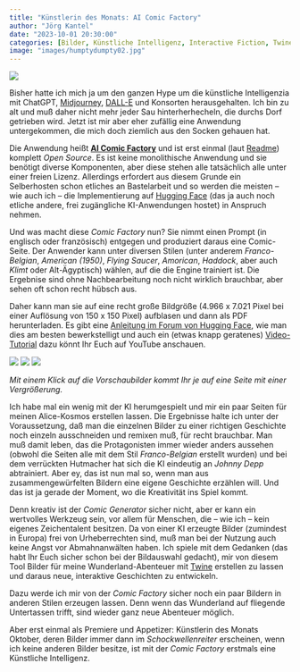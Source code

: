 ```yaml
---
title: "Künstlerin des Monats: AI Comic Factory"
author: "Jörg Kantel"
date: "2023-10-01 20:30:00"
categories: [Bilder, Künstliche Intelligenz, Interactive Fiction, Twine]
image: "images/humptydumpty02.jpg"
---
```


[![](images/humptydumpty02-b.jpg)](https://www.flickr.com/photos/schockwellenreiter/53226621561/)

Bisher hatte ich mich ja um den ganzen Hype um die künstliche Intelligenzia mit ChatGPT, [Midjourney](http://cognitiones.kantel-chaos-team.de/technikgeschichte/rechnerundnetze/midjourney.html), [DALL-E](http://cognitiones.kantel-chaos-team.de/technikgeschichte/rechnerundnetze/dalle.html) und Konsorten herausgehalten. Ich bin zu alt und muß daher nicht mehr jeder Sau hinterherhecheln, die durchs Dorf getrieben wird. Jetzt ist mir aber eher zufällig eine Anwendung untergekommen, die mich doch ziemlich aus den Socken gehauen hat.

Die Anwendung heißt **[AI Comic Factory](https://huggingface.co/spaces/jbilcke-hf/ai-comic-factory)** und ist erst einmal (laut [Readme](https://huggingface.co/spaces/jbilcke-hf/ai-comic-factory/blob/main/README.md)) komplett *Open Source*. Es ist keine monolithische Anwendung und sie benötigt diverse Komponenten, aber diese stehen alle tatsächlich alle unter einer freien Lizenz. Allerdings erfordert aus diesem Grunde ein Selberhosten schon etliches an Bastelarbeit und so werden die meisten -- wie auch ich -- die Implementierung auf [Hugging Face](https://huggingface.co/) (das ja auch noch etliche andere, frei zugängliche KI-Anwendungen hostet) in Anspruch nehmen.

Und was macht diese *Comic Factory* nun? Sie nimmt einen Prompt (in englisch oder französisch) entgegen und produziert daraus eine Comic-Seite. Der Anwender kann unter diversen Stilen (unter anderem *Franco-Belgian*, *American (1950)*, *Flying Saucer*, *Amorican*, *Haddock*, aber auch *Klimt* oder Alt-Ägyptisch) wählen, auf die die Engine trainiert ist. Die Ergebnise sind ohne Nachbearbeitung noch nicht wirklich brauchbar, aber sehen oft schon recht hübsch aus.

Daher kann man sie auf eine recht große Bildgröße (4.966&nbsp;x&nbsp;7.021 Pixel bei einer Auflösung von 150&nbsp;x&nbsp;150 Pixel) aufblasen und dann als PDF herunterladen. Es gibt eine [Anleitung im Forum von Hugging Face](https://huggingface.co/spaces/jbilcke-hf/ai-comic-factory/discussions/105#64f84d182f7d3d945cdde3d2), wie man dies am besten bewerkstelligt und auch ein (etwas knapp geratenes) [Video-Tutorial](https://www.youtube.com/watch?v=ZSyEQPqSWuk) dazu könnt Ihr Euch auf YouTube anschauen.

[![](images/humptydumpty02-o.jpg)](https://www.flickr.com/photos/schockwellenreiter/53226621561/)&nbsp;[![](images/madhatter_01-o.jpg)](https://www.flickr.com/photos/schockwellenreiter/53226955969/)&nbsp;[![](images/humptydumpty01-o.jpg)](https://www.flickr.com/photos/schockwellenreiter/53226940414/)

*Mit einem Klick auf die Vorschaubilder kommt Ihr je auf eine Seite mit einer Vergrößerung.*

Ich habe mal ein wenig mit der KI herumgespielt und mir ein paar Seiten für meinen Alice-Kosmos erstellen lassen. Die Ergebnisse halte ich unter der Voraussetzung, daß man die einzelnen Bilder zu einer richtigen Geschichte noch einzeln ausschneiden und remixen muß, für recht brauchbar. Man muß damit leben, das die Protagonisten immer wieder anders aussehen (obwohl die Seiten alle mit dem Stil *Franco-Belgian* erstellt wurden) und bei dem verrückten Hutmacher hat sich die KI eindeutig an *Johnny Depp* abtrainiert. Aber ey, das ist nun mal so, wenn man aus zusammengewürfelten Bildern eine eigene Geschichte erzählen will. Und das ist ja gerade der Moment, wo die Kreativität ins Spiel kommt.

Denn kreativ ist der *Comic Generator* sicher nicht, aber er kann ein wertvolles Werkzeug sein, vor allem für Menschen, die -- wie ich -- kein eigenes Zeichentalent besitzen. Da von einer KI erzeugte Bilder (zumindest in Europa) frei von Urheberrechten sind, muß man bei der Nutzung auch keine Angst vor Abmahnanwälten haben. Ich spiele mit dem Gedanken (das habt Ihr Euch sicher schon bei der Bildauswahl gedacht), mir von diesem Tool Bilder für meine Wunderland-Abenteuer mit [Twine](http://cognitiones.kantel-chaos-team.de/multimedia/spieleprogrammierung/twine2.html) erstellen zu lassen und daraus neue, interaktive Geschichten zu entwickeln.

Dazu werde ich mir von der *Comic Factory* sicher noch ein paar Bildern in anderen Stilen erzeugen lassen. Denn wenn das Wunderland auf fliegende Untertassen trifft, sind wieder ganz neue Abenteuer möglich.

Aber erst einmal als Premiere und Appetizer: Künstlerin des Monats Oktober, deren Bilder immer dann im *Schockwellenreiter* erscheinen, wenn ich keine anderen Bilder besitze, ist mit der *Comic Factory* erstmals eine Künstliche Intelligenz.